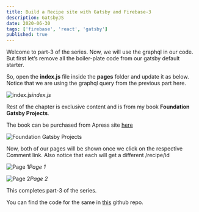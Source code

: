```yaml
---
title: Build a Recipe site with Gatsby and Firebase-3
description: GatsbyJS
date: 2020-06-30
tags: ['firebase', 'react', 'gatsby']
published: true
---
```


Welcome to part-3 of the series. Now, we will use the graphql in our code. But first let’s remove all the boiler-plate code from our gatsby default starter.

So, open the **index.js** file inside the **pages** folder and update it as below. Notice that we are using the graphql query from the previous part here.

![index.js](https://res.cloudinary.com/dxkxvfo2o/image/upload/v1590169026/FirebaseGatsby/3/1_jf4m5b.png)*index.js*

Rest of the chapter is exclusive content and is from my book **Foundation Gatsby Projects**.

The book can be purchased from Apress site <a href="https://www.apress.com/in/book/9781484265574" target="_blank" rel="noopener noreferrer">here</a>


![Foundation Gatsby Projects](https://res.cloudinary.com/dxkxvfo2o/image/upload/v1609570264/Foundation_Gatsby_zilffx.jpg)

Now, both of our pages will be shown once we click on the respective Comment link. Also notice that each will get a different /recipe/id

![Page 1](https://res.cloudinary.com/dxkxvfo2o/image/upload/v1590169027/FirebaseGatsby/3/10_qokxir.png)*Page 1*

![Page 2](https://res.cloudinary.com/dxkxvfo2o/image/upload/v1590169027/FirebaseGatsby/3/11_domizl.png)*Page 2*

This completes part-3 of the series.

You can find the code for the same in [this](https://github.com/nabendu82/recipes-homemade) github repo.